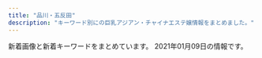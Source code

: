 ```yaml
---
title: "品川・五反田"
description: "キーワード別にの巨乳アジアン・チャイナエステ嬢情報をまとめました。"
---
```


新着画像と新着キーワードをまとめています。
2021年01月09日の情報です。

<DmmAffiliateIns />
<KeywordTable
  shops={
    [
    {
        "name": "\u30c8\u30f3\u30dd\u30fc",
        "station": "JR\u4e94\u53cd\u7530\u99c5\u897f\u53e3",
        "url": "http://hi-msg.com/tonpoh/",
        "img_links": [
            "http://hi-msg.com/tonpoh/images/s9.png",
            "http://hi-msg.com/tonpoh/images/p-10-1.jpg",
            "http://hi-msg.com/tonpoh/images/tit-sys.png",
            "http://hi-msg.com/tonpoh/images/p-2.jpg",
            "http://hi-msg.com/tonpoh/images/p-5.jpg",
            "http://hi-msg.com/tonpoh/images/p-12-1.jpg",
            "http://hi-msg.com/tonpoh/images/s4.jpg",
            "http://hi-msg.com/tonpoh/images/p-13.jpg",
            "http://hi-msg.com/tonpoh/images/line.png",
            "http://hi-msg.com/tonpoh/images/fla-3.png",
            "http://hi-msg.com/tonpoh/images/p-11.jpg",
            "http://hi-msg.com/tonpoh/images/p-9-1.jpg",
            "http://hi-msg.com/tonpoh/images/p-9.jpg",
            "http://hi-msg.com/tonpoh/images/fla-1.png",
            "http://hi-msg.com/tonpoh/images/p-1.jpg",
            "http://hi-msg.com/tonpoh/images/l.png",
            "http://hi-msg.com/tonpoh/images/s6.png",
            "http://hi-msg.com/tonpoh/images/fla.png",
            "http://hi-msg.com/tonpoh/images/s5.png",
            "http://hi-msg.com/tonpoh/images/p-11-1.jpg",
            "http://hi-msg.com/tonpoh/images/p-12.jpg",
            "http://hi-msg.com/tonpoh/images/p-7.jpg",
            "http://hi-msg.com/tonpoh/images/p-13-1.jpg",
            "http://hi-msg.com/tonpoh/images/p-0.jpg",
            "http://hi-msg.com/tonpoh/images/s8.png",
            "http://hi-msg.com/tonpoh/images/ll.png",
            "http://hi-msg.com/tonpoh/images/p-7-1.jpg",
            "http://hi-msg.com/tonpoh/images/botton.png",
            "http://hi-msg.com/tonpoh/images/p-6-1.jpg",
            "http://hi-msg.com/tonpoh/images/p-6.jpg",
            "http://hi-msg.com/tonpoh/images/p-4.jpg",
            "http://hi-msg.com/tonpoh/images/tit-staff.png",
            "http://hi-msg.com/tonpoh/images/p-14.jpg",
            "http://hi-msg.com/tonpoh/images/s1.png",
            "http://hi-msg.com/tonpoh/images/p-14-1.jpg",
            "http://hi-msg.com/tonpoh/images/p-8-1.jpg",
            "http://hi-msg.com/tonpoh/images/p-10.jpg",
            "http://hi-msg.com/tonpoh/images/p-8.jpg",
            "http://hi-msg.com/tonpoh/images/no.png"
        ],
        "keywords": {}
    },
    {
        "name": "\u3072\u307e\u308f\u308a",
        "img_links": [
            "http://www.kenkou-house.info/img/head.png",
            "http://www.kenkou-house.info/img/m1.png",
            "http://www.kenkou-house.info/img/m7.png",
            "http://www.kenkou-house.info/img/play.png",
            "http://www.kenkou-house.info/img/s61.jpg",
            "http://www.kenkou-house.info/img/s20.jpg",
            "http://www.kenkou-house.info/img/s16.jpg",
            "http://www.kenkou-house.info/img/s7.jpg",
            "http://www.kenkou-house.info/img/bottmo-ritght.png",
            "http://www.kenkou-house.info/img/Himawari_468_60.png",
            "http://www.kenkou-house.info/img/s14.jpg",
            "http://www.kenkou-house.info/img/s17.jpg",
            "http://www.kenkou-house.info/img/m6.png",
            "http://www.kenkou-house.info/img/Himawari_88_31.png",
            "http://www.kenkou-house.info/img/m5.png",
            "http://www.kenkou-house.info/img/m4.png",
            "http://www.kenkou-house.info/img/s91.jpg",
            "http://www.kenkou-house.info/img/m3.png",
            "http://www.kenkou-house.info/img/s4.jpg",
            "http://www.kenkou-house.info/img/door.png",
            "http://www.kenkou-house.info/img/m8.png",
            "http://www.kenkou-house.info/img/s22.jpg",
            "http://www.kenkou-house.info/img/s33.jpg",
            "http://www.kenkou-house.info/img/m2.png",
            "http://www.kenkou-house.info/img/body-.png",
            "http://www.kenkou-house.info/img/s15.jpg",
            "http://www.kenkou-house.info/img/s13.jpg",
            "http://www.kenkou-house.info/img/Himawari_200_40.png",
            "http://www.kenkou-house.info/img/s.png",
            "http://www.kenkou-house.info/img/s11.jpg",
            "http://www.kenkou-house.info/img/Himawari_160_45.png",
            "http://www.kenkou-house.info/img/s1.jpg",
            "http://www.kenkou-house.info/img/s21.jpg",
            "http://www.kenkou-house.info/img/bottmo-left.png",
            "http://www.kenkou-house.info/img/s12.jpg"
        ],
        "station": "JR\u4e94\u53cd\u7530\u99c5\u6771\u53e3",
        "keywords": {
            "C": 8
        },
        "url": "http://www.kenkou-house.info/"
    },
    {
        "keywords": {
            "C": 15
        },
        "url": "http://www.kouroku-este.com/",
        "img_links": [
            "http://www.kouroku-este.com/img/staff/ggg/ggg1.jpg",
            "http://www.kouroku-este.com/img/staff/eee/s-eee1.jpg",
            "http://www.kouroku-este.com/img/system/service02.jpg",
            "http://www.kouroku-este.com/img/staff/eee/s-eee2.jpg",
            "http://www.kouroku-este.com/img/system/service01.jpg",
            "http://www.kouroku-este.com/img/menu/info_r.jpg",
            "http://www.kouroku-este.com/img/staff/aaa/aaa2.jpg",
            "http://www.kouroku-este.com/img/staff/bbb/bbb1.jpg",
            "http://www.kouroku-este.com/img/staff/ccc/ccc1.jpg",
            "http://www.kouroku-este.com/img/staff/ccc/ccc2.jpg",
            "http://www.kouroku-este.com/img/staff/fff/s-fff1.jpg",
            "http://www.kouroku-este.com/img/staff/aaa/aaa1.jpg",
            "http://www.kouroku-este.com/img/staff/fff/s-fff2.jpg",
            "http://www.kouroku-este.com/img/top/listmark1.png"
        ],
        "station": "JR\u54c1\u5ddd\u99c5\u9ad8\u8f2a\u53e3",
        "name": "\u5eb7\u7984"
    },
    {
        "img_links": [
            "https://www.hatena.ne.jp/images/wwwridge/help@2x.png",
            "http://\u30a2\u30b8\u30a2\u30f3\u30a8\u30b9\u30c6.biz/images/88-31.jpg",
            "https://b.hatena.ne.jp/images/v4/public/add/hatenabookmark_android.png",
            "https://b.st-hatena.com/images/entry-button/button-only@2x.png",
            "http://b.hatena.ne.jp/images/v4/public/add/hatenabookmark_ios7.png",
            "https://b.hatena.ne.jp/images/v4/public/add/hatenabookmark_ios7.png",
            "https://www.hatena.ne.jp/images/wwwridge/ok@2x.png",
            "http://momipara.jp/img/link/momi88.jpg",
            "https://www.hatena.ne.jp/images/wwwridge/ng@2x.png",
            "http://b.hatena.ne.jp/images/v4/public/add/hatenabookmark_android.png"
        ],
        "keywords": {},
        "station": "JR\u4e94\u53cd\u7530\u99c5\u897f\u53e3",
        "url": "https://loveraspberry.eei.jp/",
        "name": "\u7652\u3057\u30cf\u30a6\u30b9"
    },
    {
        "img_links": [
            "http://es-mirei.com/images/store/05.jpg",
            "http://es-mirei.com/images/store/02.jpg",
            "http://es-mirei.com/images/store/06.jpg",
            "http://es-mirei.com/staffPhoto/s20170911152114.jpg",
            "http://es-mirei.com/images/store/01.jpg",
            "http://es-mirei.com/staffPhoto/s20170728165302.jpg",
            "http://es-mirei.com/staffPhoto/s20170911152129.jpg",
            "http://es-mirei.com/images/noImg.jpg",
            "http://es-mirei.com/images/s3Slider1Images/03.jpg",
            "http://es-mirei.com/staffPhoto/b20170908125528.jpg",
            "http://es-mirei.com/images/store/04.jpg",
            "http://es-mirei.com/images/returnStaffBtn.png",
            "http://es-mirei.com/staffPhoto/s20170728165256.jpg",
            "http://es-mirei.com/staffPhoto/b20170911152114.jpg",
            "http://es-mirei.com/staffPhoto/s20180209180323.jpg",
            "http://es-mirei.com/staffPhoto/s20170908125528.jpg",
            "http://es-mirei.com/staffPhoto/s20180613122502.jpg",
            "http://es-mirei.com/images/s3Slider1Images/02.jpg",
            "http://es-mirei.com/staffPhoto/b20180613122502.jpg",
            "http://es-mirei.com/staffPhoto/b20170911152129.jpg",
            "http://es-mirei.com/staffPhoto/b20180209180323.jpg",
            "http://es-mirei.com/staffPhoto/s20170728165536.jpg",
            "http://es-mirei.com/staffPhoto/b20170728165302.jpg",
            "http://es-mirei.com/images/store/03.jpg",
            "http://es-mirei.com/images/s3Slider1Images/01.jpg",
            "http://es-mirei.com/staffPhoto/b20170728165256.jpg",
            "http://es-mirei.com/staffPhoto/b20170728165536.jpg"
        ],
        "station": "JR\u4e94\u53cd\u7530\u99c5\u897f\u53e3",
        "url": "http://es-mirei.com/",
        "keywords": {
            "E": 8,
            "87": 4,
            "86": 2,
            "85": 2,
            "88": 2
        },
        "name": "\u7f8e\u4f36"
    },
    {
        "keywords": {
            "C": 13
        },
        "img_links": [
            "http://www.es-yuduki.com/css/nav/change-005.jpg",
            "http://www.es-yuduki.com/css/nav/nav-007.jpg",
            "http://www.es-yuduki.com/css/staff01-b.jpg",
            "http://www.es-yuduki.com/css/staff03-b.jpg",
            "http://www.es-yuduki.com/css/staff01.jpg",
            "http://www.es-yuduki.com/css/coupon003.jpg",
            "http://www.es-yuduki.com/css/nav/nav-006.jpg",
            "http://www.es-yuduki.com/css/nav/change-007.jpg",
            "http://www.es-yuduki.com/css/nav/change-002.jpg",
            "http://www.es-yuduki.com/css/progress03.jpg",
            "http://www.es-yuduki.com/css/progress06.jpg",
            "http://www.es-yuduki.com/css/staff03.jpg",
            "http://www.es-yuduki.com/css/nav/nav-005.jpg",
            "http://www.es-yuduki.com/css/head.jpg",
            "http://www.es-yuduki.com/css/progress02.jpg",
            "http://www.es-yuduki.com/css/nav/nav-002.jpg",
            "http://www.es-yuduki.com/css/nav/change-0003.jpg",
            "http://www.es-yuduki.com/css/nav/change-004.jpg",
            "http://www.es-yuduki.com/css/progress07.jpg",
            "http://www.es-yuduki.com/css/staff02-b.jpg",
            "http://www.es-yuduki.com/css/nav/change-006.jpg",
            "http://www.es-yuduki.com/css/main-top05.png",
            "http://www.es-yuduki.com/css/nav/nav-004.jpg",
            "http://www.es-yuduki.com/css/nav/nav-001.jpg",
            "http://www.es-yuduki.com/css/progress05.jpg",
            "http://www.es-yuduki.com/css/progress04.jpg",
            "http://www.es-yuduki.com/css/progress01.jpg",
            "http://www.es-yuduki.com/css/staff00.jpg",
            "http://www.es-yuduki.com/css/nav/change-001.jpg",
            "http://www.es-yuduki.com/css/kanban.jpg",
            "http://www.es-yuduki.com/css/nav/nav-0003.jpg",
            "http://www.es-yuduki.com/css/progress08.jpg",
            "http://www.es-yuduki.com/css/staff02.jpg"
        ],
        "station": "JR\u4e94\u53cd\u7530\u99c5\u897f\u53e3",
        "name": "\u30de\u30c3\u30b5\u30fc\u30b8\u306e\u5915\u6708",
        "url": "http://www.es-yuduki.com/"
    },
    {
        "keywords": {},
        "img_links": [
            "http://lacure.link/images/asali.jpg",
            "http://lacure.link/images/r6.jpg",
            "http://lacure.link/images/kiki.jpg",
            "http://lacure.link/images/kol.jpg",
            "http://lacure.link/images/left3.png",
            "http://lacure.link/images/r1.jpg",
            "http://lacure.link/images/g3.jpg",
            "http://lacure.link/images/g6.jpg",
            "http://lacure.link/images/top2.jpg",
            "http://lacure.link/images/r4.jpg",
            "http://lacure.link/images/g2.jpg",
            "http://lacure.link/images/s_staff.png",
            "http://lacure.link/images/g0.jpg",
            "http://lacure.link/images/r2.jpg",
            "http://lacure.link/images/g1.jpg",
            "http://lacure.link/images/face.png",
            "http://lacure.link/images/r5.jpg",
            "http://lacure.link/images/yuki.jpg",
            "http://lacure.link/images/g5.jpg",
            "http://lacure.link/images/r3.jpg",
            "http://lacure.link/images/sayuri.jpg",
            "http://lacure.link/images/news.png",
            "http://lacure.link/images/gb01.png",
            "http://lacure.link/images/zi.png",
            "http://lacure.link/images/s1.jpg"
        ],
        "name": "\u30e9\u30ad\u30e5\u30a2",
        "url": "http://lacure.link/",
        "station": "\u6238\u8d8a\u9280\u5ea7\u99c5"
    },
    {
        "url": "http://www.relax-fuyou.info/",
        "name": "\u8299\u84c9\uff5e\u30d5\u30e8\u30a6\uff5e",
        "keywords": {
            "D": 5,
            "88": 3,
            "E": 5,
            "86": 2,
            "C": 3,
            "G": 1,
            "90": 2,
            "84": 5,
            "87": 2
        },
        "station": "JR\u4e94\u53cd\u7530\u99c5\u6771\u53e3",
        "img_links": [
            "http://www.relax-fuyou.info/img/top.jpg",
            "http://www.relax-fuyou.info/img/sta19.jpg",
            "http://www.relax-fuyou.info/img/sta18.jpg",
            "http://www.relax-fuyou.info/img/st181.jpg",
            "http://www.relax-fuyou.info/img/st17.jpg",
            "http://www.relax-fuyou.info/img/sta16.jpg",
            "http://www.relax-fuyou.info/img/st41.jpg",
            "http://www.relax-fuyou.info/img/sta8.jpg",
            "http://www.relax-fuyou.info/img/st42.jpg",
            "http://www.relax-fuyou.info/img/sta20.jpg",
            "http://www.relax-fuyou.info/img/st72.jpg",
            "http://www.relax-fuyou.info/img/st7.jpg",
            "http://www.relax-fuyou.info/img/sta1.jpg",
            "http://www.relax-fuyou.info/img/st11.jpg",
            "http://www.relax-fuyou.info/img/st71.jpg",
            "http://www.relax-fuyou.info/img/st1.jpg",
            "http://www.relax-fuyou.info/img/st110.jpg",
            "http://www.relax-fuyou.info/img/sta15.jpg",
            "http://www.relax-fuyou.info/img/st150.jpg",
            "http://www.relax-fuyou.info/img/st141.jpg",
            "http://www.relax-fuyou.info/img/st5.jpg",
            "http://www.relax-fuyou.info/img/r9.jpg",
            "http://www.relax-fuyou.info/img/st10.jpg",
            "http://www.relax-fuyou.info/img/st201.jpg",
            "http://www.relax-fuyou.info/img/st161.jpg",
            "http://www.relax-fuyou.info/img/sta5.jpg",
            "http://www.relax-fuyou.info/img/st191.jpg",
            "http://www.relax-fuyou.info/img/sta17.jpg",
            "http://www.relax-fuyou.info/img/st140.jpg",
            "http://www.relax-fuyou.info/img/st171.jpg",
            "http://www.relax-fuyou.info/img/st8.jpg",
            "http://www.relax-fuyou.info/img/st160.jpg"
        ]
    },
    {
        "station": "JR\u4e94\u53cd\u7530\u99c5\u897f\u53e3",
        "name": "\u7d2b\u306e\u8776",
        "keywords": {},
        "img_links": [
            "http://p-fly.work/images/head.png",
            "http://p-fly.work/staff/yuyu.jpg",
            "http://p-fly.work/images/7.jpg",
            "http://p-fly.work/img/sara1.jpg",
            "http://p-fly.work/images/ac1.jpg",
            "http://p-fly.work/images/sys2.jpg",
            "http://p-fly.work/images/12.jpg",
            "http://p-fly.work/images/sys4.png",
            "http://p-fly.work/images/b3.jpg",
            "http://p-fly.work/img/mai1.jpg",
            "http://p-fly.work/images/staff_t.png",
            "http://p-fly.work/images/b1.jpg",
            "http://p-fly.work/images/1.jpg",
            "http://p-fly.work/images/int2.png",
            "http://p-fly.work/images/tr.jpg",
            "http://p-fly.work/images/mobile.jpg",
            "http://p-fly.work/images/b2.jpg",
            "http://p-fly.work/staff/kiki.jpg",
            "http://p-fly.work/images/line.png",
            "http://p-fly.work/images/sys3.jpg",
            "http://p-fly.work/img/kiki1.jpg",
            "http://p-fly.work/images/sys1.jpg",
            "http://p-fly.work/images/9.jpg",
            "http://p-fly.work/images/interior_t.png",
            "http://p-fly.work/staff/sara.jpg",
            "http://p-fly.work/images/news.jpg",
            "http://p-fly.work/img/yuyu1.jpg",
            "http://p-fly.work/images/int1.jpg",
            "http://p-fly.work/staff/mai.jpg"
        ],
        "url": "http://p-fly.work/"
    },
    {
        "url": "http://www.relax-cs.com/",
        "img_links": [
            "http://www.relax-cs.com/images/image-6.jpg",
            "http://www.relax-cs.com/images/image-05.jpg",
            "http://www.relax-cs.com/images/staff01.jpg",
            "http://www.relax-cs.com/images/image-1.jpg",
            "http://www.relax-cs.com/css/staff/staff01.jpg",
            "http://www.relax-cs.com/images/image-3.jpg",
            "http://www.relax-cs.com/css/progress-03.jpg",
            "http://www.relax-cs.com/css/nav/change-004.jpg",
            "http://www.relax-cs.com/css/nav/nav-007.jpg",
            "http://www.relax-cs.com/css/staff/staff007.jpg",
            "http://www.relax-cs.com/css/nav/change-006.jpg",
            "http://www.relax-cs.com/css/staff/staff06.jpg",
            "http://www.relax-cs.com/css/nav/nav-003.jpg",
            "http://www.relax-cs.com/images/image-04.jpg",
            "http://www.relax-cs.com/css/top-change.jpg",
            "http://www.relax-cs.com/css/tdimg004.jpg",
            "http://www.relax-cs.com/css/nav/change-007.jpg",
            "http://www.relax-cs.com/css/staff/staff02.jpg",
            "http://www.relax-cs.com/css/keiraku-img01.jpg",
            "http://www.relax-cs.com/images/staff007.jpg",
            "http://www.relax-cs.com/css/keiraku-img03.jpg",
            "http://www.relax-cs.com/css/nav/nav-004.jpg",
            "http://www.relax-cs.com/css/nav/change-001.jpg",
            "http://www.relax-cs.com/css/nav/nav-001.jpg",
            "http://www.relax-cs.com/css/keiraku-img04.jpg",
            "http://www.relax-cs.com/css/nav/nav-002.jpg",
            "http://www.relax-cs.com/css/progress-02.jpg",
            "http://www.relax-cs.com/images/image-2.jpg",
            "http://www.relax-cs.com/css/nav/change-005.jpg",
            "http://www.relax-cs.com/css/nav/change-002.jpg",
            "http://www.relax-cs.com/css/progress-04.jpg",
            "http://www.relax-cs.com/css/nav/nav-006.jpg",
            "http://www.relax-cs.com/css/tdimg03.jpg",
            "http://www.relax-cs.com/images/staff10.jpg",
            "http://www.relax-cs.com/css/keiraku-img02.jpg",
            "http://www.relax-cs.com/css/staff/staff10.jpg",
            "http://www.relax-cs.com/css/tdimg01.jpg",
            "http://www.relax-cs.com/css/tdimg007.jpg",
            "http://www.relax-cs.com/images/staff03.jpg",
            "http://www.relax-cs.com/css/nav/change-003.jpg",
            "http://www.relax-cs.com/css/progress-01.jpg",
            "http://www.relax-cs.com/css/nav/nav-005.jpg",
            "http://www.relax-cs.com/css/tdimg02.jpg",
            "http://www.relax-cs.com/css/tdimg06.jpg",
            "http://www.relax-cs.com/css/tdimg005.jpg",
            "http://www.relax-cs.com/images/staff05.jpg",
            "http://www.relax-cs.com/images/image-07.jpg"
        ],
        "keywords": {
            "C": 8
        },
        "name": "\u30af\u30e9\u30ea\u30bb\u30fc\u30b8 \uff5eClary Sage\uff5e",
        "station": "JR\u4e94\u53cd\u7530\u99c5\u897f\u53e3"
    },
    {
        "img_links": [
            "https://www.a-side.com/chouraku/staff/yui2/index.jpg",
            "https://www.a-side.com/chouraku/staff/andy/index.jpg",
            "https://static.a-side.com/photo/shop/16032/list.jpg",
            "https://www.a-side.com/chouraku/images/coupon/presented.png",
            "https://img.a-side.com/photo/premium/20210101/27898_01_top2.jpg",
            "https://www.a-side.com/chouraku/staff/rika/index.jpg",
            "https://www.a-side.com/chouraku/staff/aiko/index.jpg",
            "https://img.a-side.com/photo/digicame/20201228/15122_02.jpg",
            "https://www.a-side.com/chouraku/images/ticket.jpg",
            "https://img.a-side.com/photo/premium/20210101/27898_01_top1.jpg",
            "https://www.a-side.com/chouraku/staff/ai/index.jpg",
            "https://img.a-side.com/photo/weekly/20210108/index.jpg",
            "https://www.a-side.com/chouraku/staff/aya/index.jpg",
            "https://static.a-side.com/photo/shop/33708/list.jpg",
            "https://img.a-side.com/photo/premium/20201228/34965_01_sp.jpg",
            "https://static.a-side.com/photo/shop/34965/list.jpg",
            "https://static.a-side.com/photo/shop/19803/list.jpg",
            "https://www.a-side.com/chouraku/staff/mayumi/index.jpg",
            "https://img.a-side.com/photo/digicame/20210101/25785_02.jpg",
            "https://img.a-side.com/photo/koko/16032/thumb.jpg",
            "https://static.a-side.com/photo/shop/35020/list.jpg",
            "https://img.a-side.com/photo/premium/20210101/27898_01_sp.jpg",
            "https://www.a-side.com/chouraku/staff/emi/index.jpg",
            "https://static.a-side.com/photo/shop/35170/list.jpg",
            "https://www.a-side.com/chouraku/staff/ayumi/index.jpg",
            "https://static.a-side.com/photo/shop/34961/list.jpg",
            "https://www.a-side.com/chouraku/images/line.jpg",
            "https://www.a-side.com/chouraku/staff/mina/index.jpg",
            "https://www.a-side.com/chouraku/staff/mika/index.jpg",
            "https://img.a-side.com/photo/premium/20210104/34987_01_top1.jpg",
            "https://static.a-side.com/photo/shop/24050/list.jpg",
            "https://static.a-side.com/photo/shop/33321/list.jpg",
            "https://img.a-side.com/photo/digicame/20210101/28058_04.jpg",
            "https://www.a-side.com/chouraku/staff/yuka/index.jpg",
            "https://img.a-side.com/photo/premium/20201230/18452_01_sp.jpg",
            "https://static.a-side.com/photo/shop/34644/list.jpg",
            "https://img.a-side.com/photo/digicame/20201228/31399_02.jpg",
            "https://www.a-side.com/chouraku/staff/yumi/index.jpg",
            "https://static.a-side.com/photo/shop/34512/list.jpg",
            "https://static.a-side.com/photo/shop/34764/list.jpg",
            "https://img.a-side.com/photo/premium/20210101/27898_02_sp.jpg",
            "https://www.a-side.com/chouraku/staff/coco/index.jpg",
            "https://www.a-side.com/chouraku/staff/yuna/index.jpg",
            "https://www.a-side.com/chouraku/staff/miki/index.jpg",
            "https://static.a-side.com/photo/shop/33796/list.jpg",
            "https://www.a-side.com/chouraku/staff/sayuri/index.jpg",
            "https://static.a-side.com/photo/shop/33596/list.jpg",
            "https://www.a-side.com/chouraku/staff/mimi/index.jpg",
            "https://www.a-side.com/chouraku/images/info/photo04.jpg",
            "https://img.a-side.com/photo/premium/20201211/34140_01_index.jpg",
            "https://img.a-side.com/photo/premium/20201229/30040_01_sp.jpg",
            "https://img.a-side.com/photo/digicame/20210101/31406_01.jpg",
            "https://img.a-side.com/photo/digicame/20210101/20991_02.jpg",
            "https://static.a-side.com/photo/shop/34660/list.jpg",
            "https://static.a-side.com/photo/shop/22869/list.jpg",
            "https://img.a-side.com/photo/weekly/20210108/top.jpg",
            "https://www.a-side.com/chouraku/images/moved.jpg",
            "https://img.a-side.com/photo/premium/20201231/33649_01_sp.jpg",
            "https://img.a-side.com/photo/premium/20201229/16032_01_sp.jpg",
            "https://static.a-side.com/photo/shop/34847/list.jpg",
            "https://www.a-side.com/chouraku/staff/moe/index.jpg",
            "https://static.a-side.com/photo/shop/34768/list.jpg",
            "https://www.a-side.com/chouraku/staff/yuyu/index.jpg",
            "https://img.a-side.com/photo/premium/20210104/34987_01_top2.jpg",
            "https://img.a-side.com/photo/digicame/20201228/19987_02.jpg",
            "https://static.a-side.com/photo/shop/33020/list.jpg",
            "https://static.a-side.com/photo/shop/35132/list.jpg",
            "https://www.a-side.com/chouraku/images/coupon/info.png",
            "https://static.a-side.com/photo/shop/33915/list.jpg",
            "https://www.a-side.com/include/img/top/button_twitter.png",
            "https://static.a-side.com/photo/shop/35149/list.jpg",
            "https://www.a-side.com/chouraku/staff/ayaka/index.jpg",
            "https://static.a-side.com/photo/shop/34669/list.jpg",
            "https://img.a-side.com/photo/digicame/20210101/20991_01.jpg",
            "https://img.a-side.com/photo/koko/34987/thumb.jpg",
            "https://www.a-side.com/chouraku/staff/yuu/index.jpg",
            "https://www.a-side.com/chouraku/staff/miho/index.jpg",
            "https://static.a-side.com/photo/shop/34907/list.jpg",
            "https://www.a-side.com/chouraku/staff/yui/index.jpg",
            "https://img.a-side.com/photo/koko/24600/thumb.jpg",
            "https://static.a-side.com/photo/shop/34987/list.jpg",
            "https://static.a-side.com/photo/shop/35018/list.jpg",
            "https://img.a-side.com/photo/digicame/20201231/24528_01.jpg",
            "https://www.a-side.com/chouraku/images/info/photo03.jpg",
            "https://img.a-side.com/photo/premium/20210108/33456_01_top2.jpg",
            "https://www.a-side.com/chouraku/images/info/photo02.jpg",
            "https://img.a-side.com/photo/koko/32924/thumb.jpg",
            "https://img.a-side.com/photo/premium/20210108/33456_01_top1.jpg",
            "https://www.a-side.com/chouraku/staff/momo/index.jpg",
            "https://www.a-side.com/chouraku/staff/yuri/index.jpg",
            "https://www.a-side.com/chouraku/images/info/photo01.jpg",
            "https://www.a-side.com/chouraku/images/covergirl.jpg",
            "https://www.a-side.com/chouraku/staff/mifi/index.jpg",
            "https://www.a-side.com/chouraku/staff/yuki/index.jpg",
            "https://www.a-side.com/chouraku/images/top-info201812.jpg",
            "https://static.a-side.com/photo/shop/30430/list.jpg"
        ],
        "keywords": {
            "C": 1,
            "\u4e73": 3,
            "\u5de8\u4e73": 3,
            "\u80f8": 1
        },
        "url": "https://www.a-side.com/chouraku/",
        "station": "JR\u4e94\u53cd\u7530\u99c5\u897f\u53e3",
        "name": "\u9577\u697d"
    },
    {
        "img_links": [
            "http://hanagoromo.work/hitomi.jpg",
            "http://hanagoromo.work/nana.jpg",
            "http://hanagoromo.work/s1.png",
            "http://hanagoromo.work/rina1.jpeg",
            "http://hanagoromo.work/miyuki.jpg",
            "http://hanagoromo.work/b1.jpg",
            "http://hanagoromo.work/interior1.jpg",
            "http://hanagoromo.work/mio1.jpg",
            "http://hanagoromo.work/b3.jpg",
            "http://hanagoromo.work/main_top.jpg",
            "http://hanagoromo.work/miyuki1.jpg",
            "http://hanagoromo.work/tina.jpg",
            "http://hanagoromo.work/staff_t.jpg",
            "http://hanagoromo.work/head.jpg",
            "http://hanagoromo.work/interior_t.jpg",
            "http://hanagoromo.work/yumi1.jpg",
            "http://hanagoromo.work/nana2.jpg",
            "http://hanagoromo.work/2.jpg",
            "http://hanagoromo.work/hitomi1.jpg",
            "http://hanagoromo.work/ta.png",
            "http://hanagoromo.work/int2.jpg",
            "http://hanagoromo.work/mens-esthe1.png",
            "http://hanagoromo.work/nana1.jpg",
            "http://hanagoromo.work/6.jpg",
            "http://hanagoromo.work/tina2.jpg",
            "http://hanagoromo.work/b2.jpg",
            "http://hanagoromo.work/112.jpg",
            "http://hanagoromo.work/3.jpg",
            "http://hanagoromo.work/mio2.jpg",
            "http://hanagoromo.work/yuna2.jpg",
            "http://hanagoromo.work/hitomi2.jpg",
            "http://hanagoromo.work/sys.jpg",
            "http://hanagoromo.work/ai3.jpg",
            "http://hanagoromo.work/ai2.jpg",
            "http://hanagoromo.work/1.jpg",
            "http://hanagoromo.work/yumi.jpg",
            "http://hanagoromo.work/mio.jpg",
            "http://hanagoromo.work/4.jpg",
            "http://hanagoromo.work/yuna1.jpg",
            "http://hanagoromo.work/rina2.jpeg",
            "http://hanagoromo.work/rie1.jpg"
        ],
        "station": "JR\u4e94\u53cd\u7530\u99c5",
        "url": "http://hanagoromo.work/",
        "keywords": {},
        "name": "\u82b1\u8863"
    },
    {
        "img_links": [
            "http://gotanda.pepper.jp/m173.jpg",
            "http://gotanda.pepper.jp/m049.png",
            "http://gotanda.pepper.jp/m02272.jpg",
            "http://gotanda.pepper.jp/gotanda001.jpg",
            "http://gotanda.pepper.jp/1-01.png",
            "http://gotanda.pepper.jp/20151109231038834554.jpg",
            "http://gotanda.pepper.jp/m048.png"
        ],
        "keywords": {},
        "name": "\u4e94\u53cd\u7530\u30e1\u30c7\u30a3\u30ab\u30eb\u30a8\u30f3",
        "url": "http://gotanda.pepper.jp/",
        "station": "JR\u4e94\u53cd\u7530\u99c5\u897f\u53e3"
    },
    {
        "name": "\u30d5\u30ed\u30fc\u30e9",
        "img_links": [
            "http://f-aroma.info/wp/wp-content/uploads/2017/07/hitomichan01.jpg",
            "http://f-aroma.info/wp/wp-content/themes/Butterfly2_ver_1_3/images/room/1.jpg",
            "http://f-aroma.info/wp/wp-content/uploads/2017/08/nananananana.jpg",
            "http://f-aroma.info/wp/wp-content/uploads/2020/10/4w5e4r6tuygiho.jpg",
            "http://f-aroma.info/wp/wp-content/uploads/2019/09/serdtytfuygiuhosa.jpg",
            "http://f-aroma.info/wp/wp-content/uploads/2018/05/hsiojiolasa.jpg",
            "http://f-aroma.info/wp/wp-content/uploads/2018/01/sioaahso21.jpg",
            "http://f-aroma.info/wp/wp-content/uploads/2019/09/erstdyfusa.jpg",
            "http://f-aroma.info/wp/wp-content/themes/Butterfly2_ver_1_3/event/top-img02.png",
            "http://f-aroma.info/wp/wp-content/themes/Butterfly2_ver_1_3/images/call.png",
            "http://f-aroma.info/wp/wp-content/uploads/2019/12/aewrstdyfugi.jpg",
            "http://f-aroma.info/wp/wp-content/uploads/2019/07/trdyfugiho.jpg",
            "http://f-aroma.info/wp/wp-content/themes/Butterfly2_ver_1_3/event/top-img01.png",
            "http://f-aroma.info/wp/wp-content/themes/Butterfly2_ver_1_3/images/tel.png",
            "http://f-aroma.info/wp/wp-content/uploads/2019/08/ersrdtyfugi.jpg",
            "http://f-aroma.info/wp/wp-content/uploads/2018/11/smaskoasaa.jpg",
            "http://f-aroma.info/wp/wp-content/uploads/2019/04/sahuisaioaa.jpg",
            "http://f-aroma.info/wp/wp-content/uploads/2019/03/sahuisjoialsklma.jpg",
            "http://f-aroma.info/wp/wp-content/uploads/2017/11/uhiuhhuihiuhiusa121.jpg",
            "http://f-aroma.info/wp/wp-content/uploads/2018/12/ksmamamalala.jpg",
            "http://f-aroma.info/wp/wp-content/uploads/2017/11/huisahiusahiusa21.jpg",
            "http://f-aroma.info/wp/wp-content/uploads/2019/09/2a602101905d29ed1e80bee4c4c6b1c1.jpg",
            "http://f-aroma.info/wp/wp-content/themes/Butterfly2_ver_1_3/event/top-img03.png",
            "http://f-aroma.info/wp/wp-content/uploads/2018/04/joijsoijasasaa.jpg"
        ],
        "url": "http://f-aroma.info/",
        "station": "JR\u54c1\u5ddd\u99c5\u9ad8\u8f2a\u53e3",
        "keywords": {
            "F": 2,
            "C": 10,
            "D": 18,
            "E": 4
        }
    },
    {
        "img_links": [
            "https://tsukiwa.info/img/staff/risa02.jpg",
            "https://tsukiwa.info/img/top_map.jpg",
            "https://tsukiwa.info/img/staff/ami11.jpg",
            "https://tsukiwa.info/img/staff/rumi04.jpg",
            "https://tsukiwa.info/img/staff/2E3C537C-38BC-4549-894E-B9C32DC069BA.jpeg",
            "https://tsukiwa.info/img/staff/g12.jpg",
            "https://tsukiwa.info/img/staff/mika03.jpg",
            "https://tsukiwa.info/img/staff/koko3.jpg",
            "https://tsukiwa.info/img/bar_top1.png",
            "https://tsukiwa.info/img/pickupGirl.png",
            "https://tsukiwa.info/img/news3.png",
            "https://tsukiwa.info/img/staff_top/20201219_1.jpg",
            "https://tsukiwa.info/img/bar_gallery.png",
            "https://tsukiwa.info/img/staff/sara243.jpg",
            "https://tsukiwa.info/img/staff/risa011.jpg",
            "https://tsukiwa.info/img/staff/DADEBD01-F5CA-46C7-927F-3E3A3F3038AB.jpeg",
            "https://tsukiwa.info/img/event/camp03.jpg",
            "https://tsukiwa.info/img/staff/rumi2.jpg",
            "https://tsukiwa.info/img/akusesu-top0.jpg",
            "https://tsukiwa.info/img/bar_staff.png",
            "https://tsukiwa.info/img/news1.png",
            "https://tsukiwa.info/img/staff/2106DD3F-7D85-42EC-8B2D-132895EFEE67.jpeg",
            "https://tsukiwa.info/img/staff/rui2.jpg",
            "https://tsukiwa.info/img/staff/sara242.jpg",
            "https://tsukiwa.info/img/staff/sara244.jpg",
            "https://tsukiwa.info/img/staff/mika05.jpg",
            "https://tsukiwa.info/img/staff/sara241.jpg",
            "https://tsukiwa.info/img/staff/yuri001.jpg",
            "https://tsukiwa.info/img/staff/rumi02.jpg",
            "https://tsukiwa.info/img/staff/no_image.jpg",
            "https://tsukiwa.info/img/bar_profile.png",
            "https://tsukiwa.info/img/staff_top/20201219_2.jpg",
            "https://tsukiwa.info/img/staff/mimi202012.jpg",
            "https://tsukiwa.info/img/staff/g121.jpg",
            "https://tsukiwa.info/img/staff/mimi01.jpg",
            "https://tsukiwa.info/img/staff/rui1.jpg",
            "https://tsukiwa.info/img/staff/mimi20202.jpg",
            "https://tsukiwa.info/img/staff/ruru1.jpg"
        ],
        "name": "\u6708\u306e\u548c",
        "url": "https://tsukiwa.info/",
        "keywords": {
            "\u30bb\u30af\u30b7\u30fc": 16
        },
        "station": "JR\u4e94\u53cd\u7530\u99c5\u897f\u53e3"
    }
]
}
/>
<DmmAffiliateScript />
